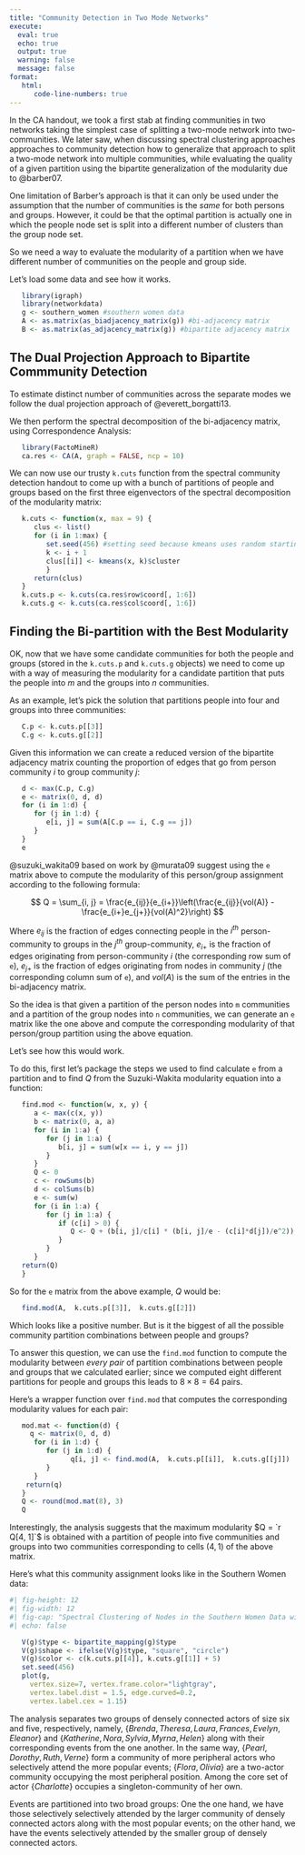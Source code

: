 ```yaml
---
title: "Community Detection in Two Mode Networks"
execute: 
  eval: true
  echo: true
  output: true
  warning: false
  message: false
format: 
   html:
      code-line-numbers: true
---
```


In the CA handout, we took a first stab at finding communities in two networks taking the simplest case of splitting a two-mode network into two-communities. We later saw, when discussing spectral clustering approaches approaches to community detection how to generalize that approach to split a two-mode network into multiple communities, while evaluating the quality of a given partition using the bipartite generalization of the modularity due to @barber07.

One limitation of Barber's approach is that it can only be used under the assumption that the number of communities is the *same* for both persons and groups. However, it could be that the optimal partition is actually one in which the people node set is split into a different number of clusters than the group node set.

So we need a way to evaluate the modularity of a partition when we have different number of communities on the people and group side. 

Let's load some data and see how it works. 

```r
   library(igraph)
   library(networkdata)
   g <- southern_women #southern women data
   A <- as.matrix(as_biadjacency_matrix(g)) #bi-adjacency matrix
   B <- as.matrix(as_adjacency_matrix(g)) #bipartite adjacency matrix
```

## The Dual Projection Approach to Bipartite Commmunity Detection

To estimate distinct number of communities across the separate modes we follow the dual projection approach of @everett_borgatti13.

We then perform the spectral decomposition of the bi-adjacency matrix, using Correspondence Analysis:

```r
   library(FactoMineR)
   ca.res <- CA(A, graph = FALSE, ncp = 10)
```

We can now use our trusty `k.cuts` function from the spectral community detection handout to come up with a bunch of partitions of people and groups based on the first three eigenvectors of the spectral decomposition of the modularity matrix:

```r
   k.cuts <- function(x, max = 9) {
      clus <- list()
      for (i in 1:max) {
         set.seed(456) #setting seed because kmeans uses random starting nodes for cluster centroids
         k <- i + 1
         clus[[i]] <- kmeans(x, k)$cluster
         }
      return(clus)
   }
   k.cuts.p <- k.cuts(ca.res$row$coord[, 1:6])
   k.cuts.g <- k.cuts(ca.res$col$coord[, 1:6])
```

## Finding the Bi-partition with the Best Modularity

OK, now that we have some candidate communities for both the people and groups (stored in the `k.cuts.p` and `k.cuts.g` objects) we need to come up with a way of measuring the modularity for a candidate partition that puts the people into $m$ and the groups into $n$ communities. 

As an example, let's pick the solution that partitions people into four and groups into three communities:

```r
   C.p <- k.cuts.p[[3]]
   C.g <- k.cuts.g[[2]]
```

Given this information we can create a reduced version of the bipartite adjacency matrix counting the proportion of edges that go from person community $i$ to group community $j$:

```r
   d <- max(C.p, C.g)
   e <- matrix(0, d, d)
   for (i in 1:d) {
      for (j in 1:d) {
         e[i, j] = sum(A[C.p == i, C.g == j])
      }
   }
   e
```

@suzuki_wakita09 based on work by @murata09 suggest  using the `e` matrix above to compute the modularity of this person/group assignment according to the following formula:

$$
Q = \sum_{i, j} = \frac{e_{ij}}{e_{i+}}\left(\frac{e_{ij}}{vol(A)} - \frac{e_{i+}e_{j+}}{vol(A)^2}\right)
$$

Where $e_{ij}$ is the fraction of edges connecting people in the $i^{th}$ person-community to groups in the $j^{th}$ group-community, $e_{i+}$ is the fraction of edges originating from person-community $i$ (the corresponding row sum of `e`), $e_{j+}$ is the fraction of edges originating from nodes in community $j$ (the corresponding column sum of `e`), and $vol(A)$ is the sum of the entries in the bi-adjacency matrix. 

So the idea is that given a partition of the person nodes into `m` communities and a partition of the group nodes into `n` communities, we can generate an `e` matrix like the one above and compute the corresponding modularity of that person/group partition using the above equation.

Let's see how this would work.

To do this, first let's package the steps we used to find calculate `e` from a partition and to find $Q$ from the Suzuki-Wakita modularity equation into a function:

```r
   find.mod <- function(w, x, y) {
      a <- max(c(x, y))
      b <- matrix(0, a, a)
      for (i in 1:a) {
         for (j in 1:a) {
            b[i, j] = sum(w[x == i, y == j]) 
         }
      }
      Q <- 0
      c <- rowSums(b)
      d <- colSums(b)
      e <- sum(w)
      for (i in 1:a) {
         for (j in 1:a) {
            if (c[i] > 0) {
               Q <- Q + (b[i, j]/c[i] * (b[i, j]/e - (c[i]*d[j])/e^2))
            }
         }
      }
   return(Q)
   }
```

So for the `e` matrix from the above example, $Q$ would be:

```r
   find.mod(A,  k.cuts.p[[3]],  k.cuts.g[[2]])
```

Which looks like a positive number. But is it the biggest of all the possible community partition combinations between people and groups?

To answer this question, we can use the `find.mod` function to compute the modularity between *every pair* of partition combinations between people and groups that we calculated earlier; since we computed eight different partitions for people and groups this leads to $8 \times 8 = 64$ pairs.

Here's a wrapper function over `find.mod` that computes the corresponding modularity values for each pair:

```r
   mod.mat <- function(d) {
     q <- matrix(0, d, d)
      for (i in 1:d) {
         for (j in 1:d) {
               q[i, j] <- find.mod(A,  k.cuts.p[[i]],  k.cuts.g[[j]])
         }
      }
    return(q)
   }
   Q <- round(mod.mat(8), 3)
   Q
```

Interestingly, the analysis suggests that the maximum modularity $Q = `r Q[4, 1]`$ is obtained with a partition of people into five communities and groups into two communities corresponding to cells $(4, 1)$ of the above matrix.

Here's what this community assignment looks like in the Southern Women data:

```r
#| fig-height: 12
#| fig-width: 12
#| fig-cap: "Spectral Clustering of Nodes in the Southern Women Data with Optimal Community Assignment Obtained via the Suzuki Modularity, with Five Communities for People, Two Communities for Groups."
#| echo: false

   V(g)$type <- bipartite_mapping(g)$type
   V(g)$shape <- ifelse(V(g)$type, "square", "circle")
   V(g)$color <- c(k.cuts.p[[4]], k.cuts.g[[1]] + 5)
   set.seed(456)
   plot(g, 
     vertex.size=7, vertex.frame.color="lightgray", 
     vertex.label.dist = 1.5, edge.curved=0.2, 
     vertex.label.cex = 1.15)
```

The analysis separates two groups of densely connected actors of size six and five, respectively, namely, $\{Brenda, Theresa, Laura, Frances, Evelyn, Eleanor\}$ and $\{Katherine, Nora, Sylvia, Myrna, Helen\}$ along with their corresponding events from the one another. In the same way, $\{Pearl, Dorothy, Ruth, Verne\}$ form a community of more peripheral actors who selectively attend the more popular events; $\{Flora, Olivia\}$ are a two-actor community occupying the most peripheral position. Among the core set of actor $\{Charlotte\}$ occupies a singleton-community of her own. 

Events are partitioned into two broad groups: One the one hand, we have those selectively selectively attended by the larger community of densely connected actors along with the most popular events; on the other hand, we have the events selectively attended by the smaller group of densely connected actors. 






